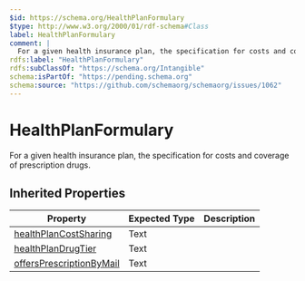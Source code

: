 ```yaml
---
$id: https://schema.org/HealthPlanFormulary
$type: http://www.w3.org/2000/01/rdf-schema#Class
label: HealthPlanFormulary
comment: |
  For a given health insurance plan, the specification for costs and coverage of prescription drugs.
rdfs:label: "HealthPlanFormulary"
rdfs:subClassOf: "https://schema.org/Intangible"
schema:isPartOf: "https://pending.schema.org"
schema:source: "https://github.com/schemaorg/schemaorg/issues/1062"
---
```


# HealthPlanFormulary

For a given health insurance plan, the specification for costs and coverage of prescription drugs.

## Inherited Properties

| Property | Expected Type | Description |
| --- | --- | --- |
| [healthPlanCostSharing](https://schema.org/healthPlanCostSharing) | Text |  |
| [healthPlanDrugTier](https://schema.org/healthPlanDrugTier) | Text |  |
| [offersPrescriptionByMail](https://schema.org/offersPrescriptionByMail) | Text |  |
